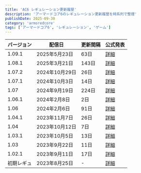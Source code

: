 ```yaml
---
title: 'AC6 レギュレーション更新履歴'
description: 'アーマードコア6のレギュレーション更新履歴を時系列で整理'
publishDate: 2025-09-30
category: 'armoredcore'
tags: ['アーマードコア6', 'レギュレーション', 'ゲーム']
---
```


| バージョン | 配信日 | 更新間隔 | 公式発表 |
|---|---|---|---|
| 1.09.1 | 2025年5月23日 | 63日 | [詳細](https://www.armoredcore.net/article/250523_1.html) |
| 1.08.1 | 2025年3月21日 | 143日 | [詳細](https://www.armoredcore.net/article/250321_1.html) |
| 1.07.2 | 2024年10月29日 | 26日 | [詳細](https://www.armoredcore.net/article/241029_1.html) |
| 1.07.1 | 2024年10月3日 | 14日 | [詳細](https://www.armoredcore.net/article/241003_1.html) |
| 1.07 | 2024年9月19日 | 224日 | [詳細](https://www.armoredcore.net/article/240919_1.html) |
| 1.06.1 | 2024年2月8日 | 2日 | [詳細](https://www.armoredcore.net/article/240208_1.html) |
| 1.06 | 2024年2月6日 | 91日 | [詳細](https://www.armoredcore.net/article/240206_1.html) |
| 1.04.1 | 2023年11月7日 | 26日 | [詳細](https://www.armoredcore.net/article/231107_1.html) |
| 1.04 | 2023年10月12日 | 7日 | [詳細](https://www.armoredcore.net/article/231012_1.html) |
| 1.03.1 | 2023年10月5日 | 13日 | [詳細](https://www.armoredcore.net/article/231005_1.html) |
| 1.03 | 2023年9月22日 | 11日 | [詳細](https://www.armoredcore.net/article/230922_1.html) |
| 1.02.1 | 2023年9月11日 | 17日 | [詳細](https://www.armoredcore.net/article/230911_2.html) |
| 初期レギュ | 2023年8月25日 | - | [詳細](https://www.armoredcore.net/article/230825_1.html) |
